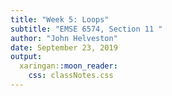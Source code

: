 ```yaml
---
title: "Week 5: Loops"
subtitle: "EMSE 6574, Section 11 "
author: "John Helveston"
date: September 23, 2019
output:
  xaringan::moon_reader:
    css: classNotes.css
---
```


